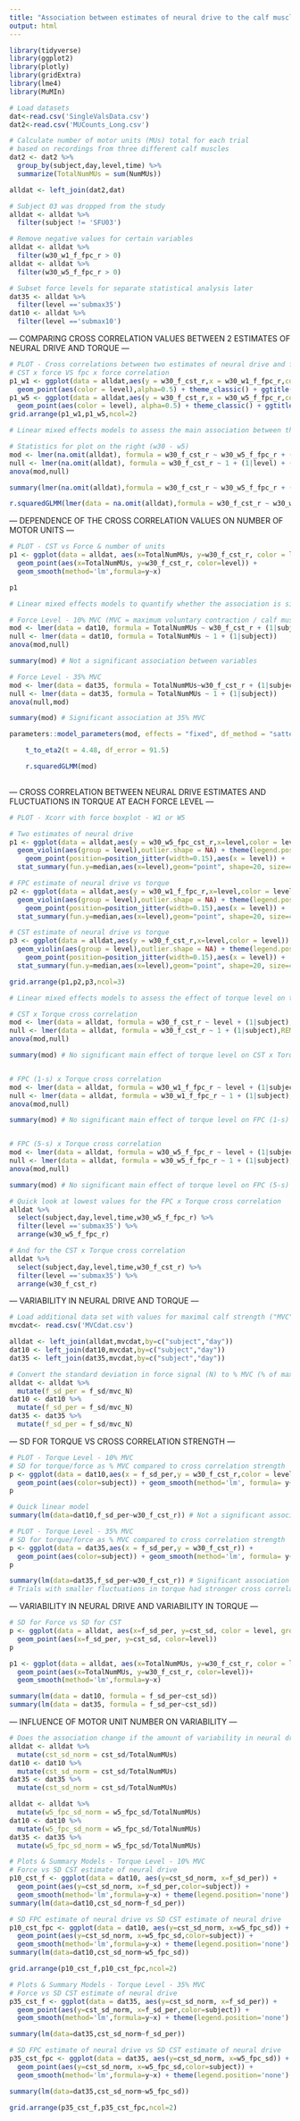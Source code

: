 ```yaml
---
title: "Association between estimates of neural drive to the calf muscles and fluctuations in net plantar-flexion (ankle extension) torque across entire 30-s steady contractions"
output: html
---
```


```r
library(tidyverse)
library(ggplot2)
library(plotly)
library(gridExtra)
library(lme4)
library(MuMIn)

# Load datasets
dat<-read.csv('SingleValsData.csv')
dat2<-read.csv('MUCounts_Long.csv')

# Calculate number of motor units (MUs) total for each trial
# based on recordings from three different calf muscles
dat2 <- dat2 %>%
  group_by(subject,day,level,time) %>%
  summarize(TotalNumMUs = sum(NumMUs)) 

alldat <- left_join(dat2,dat)

# Subject 03 was dropped from the study
alldat <- alldat %>%
  filter(subject != 'SFU03')

# Remove negative values for certain variables
alldat <- alldat %>%
  filter(w30_w1_f_fpc_r > 0)
alldat <- alldat %>%
  filter(w30_w5_f_fpc_r > 0)

# Subset force levels for separate statistical analysis later
dat35 <- alldat %>%
  filter(level =='submax35')
dat10 <- alldat %>%
  filter(level =='submax10')

```
--- COMPARING CROSS CORRELATION VALUES BETWEEN 2 ESTIMATES OF NEURAL DRIVE AND TORQUE ---
```r
# PLOT - Cross correlations between two estimates of neural drive and fluctuations in torque
# CST x force VS fpc x force correlation
p1_w1 <- ggplot(data = alldat,aes(y = w30_f_cst_r,x = w30_w1_f_fpc_r,color = level)) +
  geom_point(aes(color = level),alpha=0.5) + theme_classic() + ggtitle('30-s CST and 30-s (1-s) FPC')
p1_w5 <- ggplot(data = alldat,aes(y = w30_f_cst_r,x = w30_w5_f_fpc_r,color = level)) +
  geom_point(aes(color = level), alpha=0.5) + theme_classic() + ggtitle('30-s CST and 30-s (5-s) FPC')
grid.arrange(p1_w1,p1_w5,ncol=2)
```

```r
# Linear mixed effects models to assess the main association between the two variables with random intercepts included for force level and subject

# Statistics for plot on the right (w30 - w5)
mod <- lmer(na.omit(alldat), formula = w30_f_cst_r ~ w30_w5_f_fpc_r + (1|level) + (1|subject))
null <- lmer(na.omit(alldat), formula = w30_f_cst_r ~ 1 + (1|level) + (1|subject))
anova(mod,null)

summary(lmer(na.omit(alldat),formula = w30_f_cst_r ~ w30_w5_f_fpc_r + (1|level) + (1 | subject)))

r.squaredGLMM(lmer(data = na.omit(alldat),formula = w30_f_cst_r ~ w30_w5_f_fpc_r + (1|level) + (1 | subject)))

```
--- DEPENDENCE OF THE CROSS CORRELATION VALUES ON NUMBER OF MOTOR UNITS ---
```r
# PLOT - CST vs Force & number of units
p1 <- ggplot(data = alldat, aes(x=TotalNumMUs, y=w30_f_cst_r, color = level, group=level)) +
  geom_point(aes(x=TotalNumMUs, y=w30_f_cst_r, color=level)) + 
  geom_smooth(method='lm',formula=y~x)

p1
```

```r
# Linear mixed effects models to quantify whether the association is significant at each force level

# Force Level - 10% MVC (MVC = maximum voluntary contraction / calf muscle strength)
mod <- lmer(data = dat10, formula = TotalNumMUs ~ w30_f_cst_r + (1|subject))
null <- lmer(data = dat10, formula = TotalNumMUs ~ 1 + (1|subject))
anova(mod,null)

summary(mod) # Not a significant association between variables

# Force Level - 35% MVC
mod <- lmer(data = dat35, formula = TotalNumMUs~w30_f_cst_r + (1|subject))
null <- lmer(data = dat35, formula = TotalNumMUs ~ 1 + (1|subject))
anova(null,mod)

summary(mod) # Significant association at 35% MVC

parameters::model_parameters(mod, effects = "fixed", df_method = "satterthwaite",ci_digits = 4)

    t_to_eta2(t = 4.48, df_error = 91.5)

    r.squaredGLMM(mod)
    
```
--- CROSS CORRELATION BETWEEN NEURAL DRIVE ESTIMATES AND FLUCTUATIONS IN TORQUE AT EACH FORCE LEVEL ---
```r
# PLOT - Xcorr with force boxplot - W1 or W5

# Two estimates of neural drive
p1 <- ggplot(data = alldat,aes(y = w30_w5_fpc_cst_r,x=level,color = level)) +
  geom_violin(aes(group = level),outlier.shape = NA) + theme(legend.position = "none") +
    geom_point(position=position_jitter(width=0.15),aes(x = level)) +
  stat_summary(fun.y=median,aes(x=level),geom="point", shape=20, size=4, color="black", position=position_dodge(.25), fill="red") + ylim(0,1) + ggtitle('CST x FPC')

# FPC estimate of neural drive vs torque
p2 <- ggplot(data = alldat,aes(y = w30_w1_f_fpc_r,x=level,color = level)) +
  geom_violin(aes(group = level),outlier.shape = NA) + theme(legend.position = "none") +
    geom_point(position=position_jitter(width=0.15),aes(x = level)) +
  stat_summary(fun.y=median,aes(x=level),geom="point", shape=20, size=4, color="black", position=position_dodge(.25), fill="red") + ylim(0,1) + ggtitle('Force x FPC')

# CST estimate of neural drive vs torque
p3 <- ggplot(data = alldat,aes(y = w30_f_cst_r,x=level,color = level)) +
  geom_violin(aes(group = level),outlier.shape = NA) + theme(legend.position = "none") +
    geom_point(position=position_jitter(width=0.15),aes(x = level)) +
  stat_summary(fun.y=median,aes(x=level),geom="point", shape=20, size=4, color="black", position=position_dodge(.25), fill="red") + ylim(0,1) + ggtitle('Force x CST')

grid.arrange(p1,p2,p3,ncol=3)
```
```r
# Linear mixed effects models to assess the effect of torque level on the cross correlation values

# CST x Torque cross correlation
mod <- lmer(data = alldat, formula = w30_f_cst_r ~ level + (1|subject),REML = FALSE)
null <- lmer(data = alldat, formula = w30_f_cst_r ~ 1 + (1|subject),REML = FALSE)
anova(mod,null)

summary(mod) # No significant main effect of torque level on CST x Torque cross correlation strength


# FPC (1-s) x Torque cross correlation
mod <- lmer(data = alldat, formula = w30_w1_f_fpc_r ~ level + (1|subject),REML = FALSE)
null <- lmer(data = alldat, formula = w30_w1_f_fpc_r ~ 1 + (1|subject),REML = FALSE)
anova(mod,null)

summary(mod) # No significant main effect of torque level on FPC (1-s) x Torque cross correlation strength


# FPC (5-s) x Torque cross correlation
mod <- lmer(data = alldat, formula = w30_w5_f_fpc_r ~ level + (1|subject), REML = FALSE)
null <- lmer(data = alldat, formula = w30_w5_f_fpc_r ~ 1 + (1|subject),REML = FALSE)
anova(mod,null)

summary(mod) # No significant main effect of torque level on FPC (5-s) x Torque cross correlation strength

```

```r
# Quick look at lowest values for the FPC x Torque cross correlation
alldat %>%
  select(subject,day,level,time,w30_w5_f_fpc_r) %>%
  filter(level =='submax35') %>%
  arrange(w30_w5_f_fpc_r)

# And for the CST x Torque cross correlation
alldat %>%
  select(subject,day,level,time,w30_f_cst_r) %>%
  filter(level =='submax35') %>%
  arrange(w30_f_cst_r)
```
--- VARIABILITY IN NEURAL DRIVE AND TORQUE ---
```r
# Load additional data set with values for maximal calf strength ("MVC")
mvcdat<- read.csv('MVCdat.csv')

alldat <- left_join(alldat,mvcdat,by=c("subject","day"))
dat10 <- left_join(dat10,mvcdat,by=c("subject","day"))
dat35 <- left_join(dat35,mvcdat,by=c("subject","day"))

# Convert the standard deviation in force signal (N) to % MVC (% of maximum strength)
alldat <- alldat %>%
  mutate(f_sd_per = f_sd/mvc_N)
dat10 <- dat10 %>%
  mutate(f_sd_per = f_sd/mvc_N)
dat35 <- dat35 %>%
  mutate(f_sd_per = f_sd/mvc_N)
```
--- SD FOR TORQUE VS CROSS CORRELATION STRENGTH ---
```r
# PLOT - Torque Level - 10% MVC
# SD for torque/force as % MVC compared to cross correlation strength
p <- ggplot(data = dat10,aes(x = f_sd_per,y = w30_f_cst_r,color = level)) +
  geom_point(aes(color=subject)) + geom_smooth(method='lm', formula= y~x)
p

# Quick linear model
summary(lm(data=dat10,f_sd_per~w30_f_cst_r)) # Not a significant association
```

```r
# PLOT - Torque Level - 35% MVC
# SD for torque/force as % MVC compared to cross correlation strength
p <- ggplot(data = dat35,aes(x = f_sd_per,y = w30_f_cst_r)) +
  geom_point(aes(color=subject)) + geom_smooth(method='lm', formula= y~x)
p

summary(lm(data=dat35,f_sd_per~w30_f_cst_r)) # Significant association
# Trials with smaller fluctuations in torque had stronger cross correlations between neural drive and resultant torque

```
--- VARIABILITY IN NEURAL DRIVE AND VARIABILITY IN TORQUE ---
```r
# SD for Force vs SD for CST
p <- ggplot(data = alldat, aes(x=f_sd_per, y=cst_sd, color = level, group=level)) +
  geom_point(aes(x=f_sd_per, y=cst_sd, color=level))
p

p1 <- ggplot(data = alldat, aes(x=TotalNumMUs, y=w30_f_cst_r, color = level, group=level)) +
  geom_point(aes(x=TotalNumMUs, y=w30_f_cst_r, color=level))+ 
  geom_smooth(method='lm',formula=y~x)

summary(lm(data = dat10, formula = f_sd_per~cst_sd))
summary(lm(data = dat35, formula = f_sd_per~cst_sd))
```

--- INFLUENCE OF MOTOR UNIT NUMBER ON VARIABILITY ---
```r
# Does the association change if the amount of variability in neural drive is normalized to the number of motor units included in the analysis?
alldat <- alldat %>%
  mutate(cst_sd_norm = cst_sd/TotalNumMUs)
dat10 <- dat10 %>%
  mutate(cst_sd_norm = cst_sd/TotalNumMUs)
dat35 <- dat35 %>%
  mutate(cst_sd_norm = cst_sd/TotalNumMUs)

alldat <- alldat %>%
  mutate(w5_fpc_sd_norm = w5_fpc_sd/TotalNumMUs)
dat10 <- dat10 %>%
  mutate(w5_fpc_sd_norm = w5_fpc_sd/TotalNumMUs)
dat35 <- dat35 %>%
  mutate(w5_fpc_sd_norm = w5_fpc_sd/TotalNumMUs)
```
```r
# Plots & Summary Models - Torque Level - 10% MVC
# Force vs SD CST estimate of neural drive
p10_cst_f <- ggplot(data = dat10, aes(y=cst_sd_norm, x=f_sd_per)) +
  geom_point(aes(y=cst_sd_norm, x=f_sd_per,color=subject)) + 
  geom_smooth(method='lm',formula=y~x) + theme(legend.position='none')
summary(lm(data=dat10,cst_sd_norm~f_sd_per))

# SD FPC estimate of neural drive vs SD CST estimate of neural drive
p10_cst_fpc <- ggplot(data = dat10, aes(y=cst_sd_norm, x=w5_fpc_sd)) +
  geom_point(aes(y=cst_sd_norm, x=w5_fpc_sd,color=subject)) + 
  geom_smooth(method='lm',formula=y~x) + theme(legend.position='none')
summary(lm(data=dat10,cst_sd_norm~w5_fpc_sd))

grid.arrange(p10_cst_f,p10_cst_fpc,ncol=2)
```
```r
# Plots & Summary Models - Torque Level - 35% MVC
# Force vs SD CST estimate of neural drive
p35_cst_f <- ggplot(data = dat35, aes(y=cst_sd_norm, x=f_sd_per)) +
  geom_point(aes(y=cst_sd_norm, x=f_sd_per,color=subject)) + 
  geom_smooth(method='lm',formula=y~x) + theme(legend.position='none')

summary(lm(data=dat35,cst_sd_norm~f_sd_per))

# SD FPC estimate of neural drive vs SD CST estimate of neural drive
p35_cst_fpc <- ggplot(data = dat35, aes(y=cst_sd_norm, x=w5_fpc_sd)) +
  geom_point(aes(y=cst_sd_norm, x=w5_fpc_sd,color=subject)) + 
  geom_smooth(method='lm',formula=y~x) + theme(legend.position='none')

summary(lm(data=dat35,cst_sd_norm~w5_fpc_sd))

grid.arrange(p35_cst_f,p35_cst_fpc,ncol=2)
```